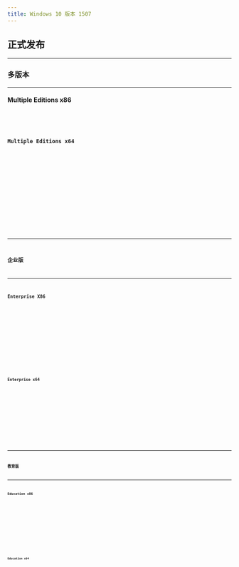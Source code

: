 ```yaml
---
title: Windows 10 版本 1507
---
```




## 正式发布

---

### 多版本

---

#### Multiple Editions x86
<Badge text="IPFS" variant="note" /> <Badge text="32位" variant="success" /> <Badge text="零售" variant="tip" /> <Badge text="中文" variant="caution" /> <Badge text="2015-07-29" variant="danger" />
<Card title="IFPS 下载与详情">
    <CardGrid>
        <LinkCard title="快速下载" href="https://ipfs.winx.run/bafybeibmyvjzbpyzwjypjej3pibje7kysuqc5z2omhifklkiz362biuwzu?filename=cn_windows_10_multiple_editions_x86_dvd_6846431.iso#quick" />
        <LinkCard title="高级下载" href="https://ipfs.winx.run/bafybeibmyvjzbpyzwjypjej3pibje7kysuqc5z2omhifklkiz362biuwzu?filename=cn_windows_10_multiple_editions_x86_dvd_6846431.iso" variant="secondary" />
    </CardGrid>
    <Code code={cn_windows_10_multiple_editions_x86_dvd_6846431} title="校验信息" wrap={true} />
</Card>

#### Multiple Editions x64
<Badge text="IPFS" variant="note" /> <Badge text="64位" variant="success" /> <Badge text="零售" variant="tip" /> <Badge text="中文" variant="caution" /> <Badge text="2015-07-29" variant="danger" />
<Card title="IFPS 下载与详情">
    <CardGrid>
        <LinkCard title="快速下载" href="https://ipfs.winx.run/bafybeihjdy6sc5pryp6vmvcpzozwnjavknlzi6qqwqxe5qpzdi4fbfvdwq?filename=cn_windows_10_multiple_editions_x64_dvd_6848463.iso#quick" />
        <LinkCard title="高级下载" href="https://ipfs.winx.run/bafybeihjdy6sc5pryp6vmvcpzozwnjavknlzi6qqwqxe5qpzdi4fbfvdwq?filename=cn_windows_10_multiple_editions_x64_dvd_6848463.iso" variant="secondary" />
    </CardGrid>
    <Code code={cn_windows_10_multiple_editions_x64_dvd_6848463} title="校验信息" wrap={true} />
</Card>

---

### 企业版

---

#### Enterprise X86
<Badge text="IPFS" variant="note" /> <Badge text="32位" variant="success" /> <Badge text="批量授权" variant="tip" /> <Badge text="中文" variant="caution" /> <Badge text="2015-07-29" variant="danger" />
<Card title="IFPS 下载与详情">
    <CardGrid>
        <LinkCard title="快速下载" href="https://ipfs.winx.run/bafybeibmyvjzbpyzwjypjej3pibje7kysuqc5z2omhifklkiz362biuwzu?filename=cn_windows_10_enterprise_x86_dvd_6846962.iso#quick" />
        <LinkCard title="高级下载" href="https://ipfs.winx.run/bafybeibmyvjzbpyzwjypjej3pibje7kysuqc5z2omhifklkiz362biuwzu?filename=cn_windows_10_enterprise_x86_dvd_6846962.iso" variant="secondary" />
    </CardGrid>
    <Code code={cn_windows_10_enterprise_x86_dvd_6846962} title="校验信息" wrap={true} />
</Card>

#### Enterprise x64
<Badge text="IPFS" variant="note" /> <Badge text="64位" variant="success" /> <Badge text="批量授权" variant="tip" /> <Badge text="中文" variant="caution" /> <Badge text="2015-07-29" variant="danger" />
<Card title="IFPS 下载与详情">
    <CardGrid>
        <LinkCard title="快速下载" href="https://ipfs.winx.run/bafybeihjdy6sc5pryp6vmvcpzozwnjavknlzi6qqwqxe5qpzdi4fbfvdwq?filename=cn_windows_10_enterprise_x64_dvd_6846957.iso#quick" />
        <LinkCard title="高级下载" href="https://ipfs.winx.run/bafybeihjdy6sc5pryp6vmvcpzozwnjavknlzi6qqwqxe5qpzdi4fbfvdwq?filename=cn_windows_10_enterprise_x64_dvd_6846957.iso" variant="secondary" />
    </CardGrid>
    <Code code={cn_windows_10_enterprise_x64_dvd_6846957} title="校验信息" wrap={true} />
</Card>

---

### 教育版

---

#### Education x86
<Badge text="IPFS" variant="note" /> <Badge text="32位" variant="success" /> <Badge text="批量授权" variant="tip" /> <Badge text="中文" variant="caution" /> <Badge text="2015-07-29" variant="danger" />
<Card title="IFPS 下载与详情">
    <CardGrid>
        <LinkCard title="快速下载" href="https://ipfs.winx.run/bafybeibmyvjzbpyzwjypjej3pibje7kysuqc5z2omhifklkiz362biuwzu?filename=cn_windows_10_education_x86_dvd_6847858.iso#quick" />
        <LinkCard title="高级下载" href="https://ipfs.winx.run/bafybeibmyvjzbpyzwjypjej3pibje7kysuqc5z2omhifklkiz362biuwzu?filename=cn_windows_10_education_x86_dvd_6847858.iso" variant="secondary" />
    </CardGrid>
    <Code code={cn_windows_10_education_x86_dvd_6847858} title="校验信息" wrap={true} />
</Card>

#### Education x64
<Badge text="IPFS" variant="note" /> <Badge text="64位" variant="success" /> <Badge text="批量授权" variant="tip" /> <Badge text="中文" variant="caution" /> <Badge text="2015-07-29" variant="danger" />
<Card title="IFPS 下载与详情">
    <CardGrid>
        <LinkCard title="快速下载" href="https://ipfs.winx.run/bafybeihjdy6sc5pryp6vmvcpzozwnjavknlzi6qqwqxe5qpzdi4fbfvdwq?filename=cn_windows_10_education_x64_dvd_6847843.iso#quick" />
        <LinkCard title="高级下载" href="https://ipfs.winx.run/bafybeihjdy6sc5pryp6vmvcpzozwnjavknlzi6qqwqxe5qpzdi4fbfvdwq?filename=cn_windows_10_education_x64_dvd_6847843.iso" variant="secondary" />
    </CardGrid>
    <Code code={cn_windows_10_education_x64_dvd_6847843} title="校验信息" wrap={true} />
</Card>